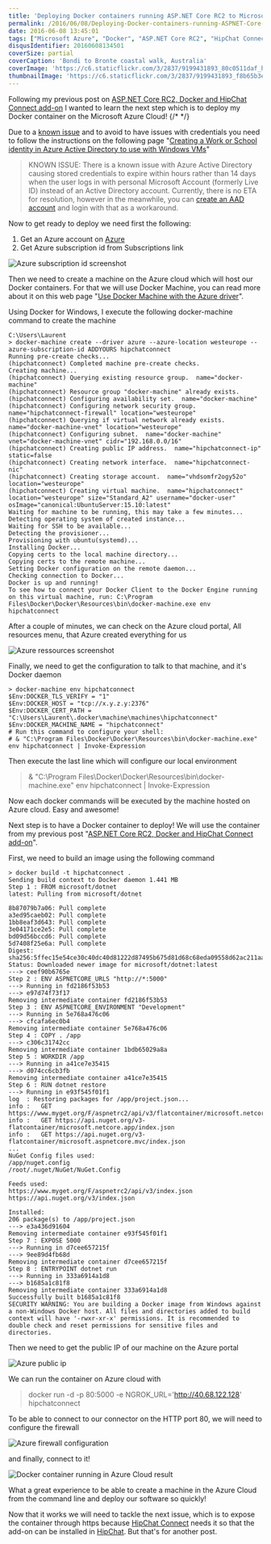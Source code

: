 ```yaml
---
title: 'Deploying Docker containers running ASP.NET Core RC2 to Microsoft Azure Cloud'
permalink: /2016/06/08/Deploying-Docker-containers-running-ASPNET-Core-RC2-to-Microsoft-Azure-Cloud/
date: 2016-06-08 13:45:01
tags: ["Microsoft Azure", "Docker", "ASP.NET Core RC2", "HipChat Connect"]
disqusIdentifier: 20160608134501
coverSize: partial
coverCaption: 'Bondi to Bronte coastal walk, Australia'
coverImage: 'https://c6.staticflickr.com/3/2837/9199431893_80c0511daf_h.jpg'
thumbnailImage: 'https://c6.staticflickr.com/3/2837/9199431893_f8b65b3e48_q.jpg'
---
```

Following my previous post on [ASP.NET Core RC2, Docker and HipChat Connect add-on](https://laurentkempe.com/2016/05/16/ASP-NET-Core-RC2-Docker-and-HipChat-Connect-add-on/) I wanted to learn the next step which is to deploy my Docker container on the Microsoft Azure Cloud!
{/* <!-- more --> */}

Due to a [known issue](https://docs.docker.com/machine/drivers/azure/) and to avoid to have issues with credentials you need to follow the instructions on the following page "[Creating a Work or School identity in Azure Active Directory to use with Windows VMs](https://azure.microsoft.com/en-us/documentation/articles/virtual-machines-windows-create-aad-work-id/)"

>KNOWN ISSUE: There is a known issue with Azure Active Directory causing stored credentials to expire within hours rather than 14 days when the user logs in with personal Microsoft Account (formerly Live ID) instead of an Active Directory account. Currently, there is no ETA for resolution, however in the meanwhile, you can [create an AAD account](https://azure.microsoft.com/documentation/articles/virtual-machines-windows-create-aad-work-id/) and login with that as a workaround.

Now to get ready to deploy we need first the following:

1. Get an Azure account on [Azure](https://azure.microsoft.com)
2. Get Azure subscription id from Subscriptions link

![Azure subscription id screenshot](https://c5.staticflickr.com/8/7435/27355205412_b5b2f751fa_o.jpg)

Then we need to create a machine on the Azure cloud which will host our Docker containers. For that we will use Docker Machine, you can read more about it on this web page "[Use Docker Machine with the Azure driver](https://azure.microsoft.com/en-us/documentation/articles/virtual-machines-linux-docker-machine/)". 

Using Docker for Windows, I execute the following docker-machine command to create the machine

```shell {data-file=docker-machine_create.log data-gist=b46c5bfa339e1fd42b35d87191432c41}
C:\Users\Laurent
> docker-machine create --driver azure --azure-location westeurope --azure-subscription-id ADDYOURS hipchatconnect
Running pre-create checks...
(hipchatconnect) Completed machine pre-create checks.
Creating machine...
(hipchatconnect) Querying existing resource group.  name="docker-machine"
(hipchatconnect) Resource group "docker-machine" already exists.
(hipchatconnect) Configuring availability set.  name="docker-machine"
(hipchatconnect) Configuring network security group.  name="hipchatconnect-firewall" location="westeurope"
(hipchatconnect) Querying if virtual network already exists.  name="docker-machine-vnet" location="westeurope"
(hipchatconnect) Configuring subnet.  name="docker-machine" vnet="docker-machine-vnet" cidr="192.168.0.0/16"
(hipchatconnect) Creating public IP address.  name="hipchatconnect-ip" static=false
(hipchatconnect) Creating network interface.  name="hipchatconnect-nic"
(hipchatconnect) Creating storage account.  name="vhdsomfr2ogy52o" location="westeurope"
(hipchatconnect) Creating virtual machine.  name="hipchatconnect" location="westeurope" size="Standard_A2" username="docker-user" osImage="canonical:UbuntuServer:15.10:latest"
Waiting for machine to be running, this may take a few minutes...
Detecting operating system of created instance...
Waiting for SSH to be available...
Detecting the provisioner...
Provisioning with ubuntu(systemd)...
Installing Docker...
Copying certs to the local machine directory...
Copying certs to the remote machine...
Setting Docker configuration on the remote daemon...
Checking connection to Docker...
Docker is up and running!
To see how to connect your Docker Client to the Docker Engine running on this virtual machine, run: C:\Program Files\Docker\Docker\Resources\bin\docker-machine.exe env hipchatconnect
```

After a couple of minutes, we can check on the Azure cloud portal, All resources menu, that Azure created everything for us

![Azure ressources screenshot](https://c1.staticflickr.com/8/7006/27177992480_1b3056ce8f_o.jpg)

Finally, we need to get the configuration to talk to that machine, and it's Docker daemon

```shell {data-file=docker-machine_env.log data-gist=b46c5bfa339e1fd42b35d87191432c41}
> docker-machine env hipchatconnect
$Env:DOCKER_TLS_VERIFY = "1"
$Env:DOCKER_HOST = "tcp://x.y.z.y:2376"
$Env:DOCKER_CERT_PATH = "C:\Users\Laurent\.docker\machine\machines\hipchatconnect"
$Env:DOCKER_MACHINE_NAME = "hipchatconnect"
# Run this command to configure your shell:
# & "C:\Program Files\Docker\Docker\Resources\bin\docker-machine.exe" env hipchatconnect | Invoke-Expression
```

Then execute the last line which will configure our local environment  

> & "C:\Program Files\Docker\Docker\Resources\bin\docker-machine.exe" env hipchatconnect | Invoke-Expression

Now each docker commands will be executed by the machine hosted on Azure cloud.
Easy and awesome!

Next step is to have a Docker container to deploy! We will use the container from my previous post "[ASP.NET Core RC2, Docker and HipChat Connect add-on](http://laurentkempe.com/2016/05/16/ASP-NET-Core-RC2-Docker-and-HipChat-Connect-add-on/)".

First, we need to build an image using the following command

```shell {data-file=gist  docker_build.log data-gist=b46c5bfa339e1fd42b35d87191432c41}
> docker build -t hipchatconnect .
Sending build context to Docker daemon 1.441 MB
Step 1 : FROM microsoft/dotnet
latest: Pulling from microsoft/dotnet

8b87079b7a06: Pull complete
a3ed95caeb02: Pull complete
1bb8eaf3d643: Pull complete
3e04171ce2e5: Pull complete
bd09d56bccd6: Pull complete
5d7408f25e6a: Pull complete
Digest: sha256:5ffec15e54ce30c40dc40d81222d87495b675d81d68c68eda09558d62ac211aa
Status: Downloaded newer image for microsoft/dotnet:latest
---> ceef90b6765e
Step 2 : ENV ASPNETCORE_URLS "http://*:5000"
---> Running in fd2186f53b53
---> e97d74f73f17
Removing intermediate container fd2186f53b53
Step 3 : ENV ASPNETCORE_ENVIRONMENT "Development"
---> Running in 5e768a476c06
---> cfcafa6ec0b4
Removing intermediate container 5e768a476c06
Step 4 : COPY . /app
---> c306c31742cc
Removing intermediate container 1bdb65029a8a
Step 5 : WORKDIR /app
---> Running in a41ce7e35415
---> d074cc6cb3fb
Removing intermediate container a41ce7e35415
Step 6 : RUN dotnet restore
---> Running in e93f545f01f1
log  : Restoring packages for /app/project.json...
info :   GET https://www.myget.org/F/aspnetrc2/api/v3/flatcontainer/microsoft.netcore.app/index.json
info :   GET https://api.nuget.org/v3-flatcontainer/microsoft.netcore.app/index.json
info :   GET https://api.nuget.org/v3-flatcontainer/microsoft.aspnetcore.mvc/index.json
...
NuGet Config files used:
/app/nuget.config
/root/.nuget/NuGet/NuGet.Config

Feeds used:
https://www.myget.org/F/aspnetrc2/api/v3/index.json
https://api.nuget.org/v3/index.json

Installed:
206 package(s) to /app/project.json
---> e3a436d91604
Removing intermediate container e93f545f01f1
Step 7 : EXPOSE 5000
---> Running in d7cee657215f
---> 9ee89d4fb68d
Removing intermediate container d7cee657215f
Step 8 : ENTRYPOINT dotnet run
---> Running in 333a6914a1d8
---> b1685a1c81f8
Removing intermediate container 333a6914a1d8
Successfully built b1685a1c81f8
SECURITY WARNING: You are building a Docker image from Windows against a non-Windows Docker host. All files and directories added to build context will have '-rwxr-xr-x' permissions. It is recommended to double check and reset permissions for sensitive files and directories.
```

Then we need to get the public IP of our machine on the Azure portal 

![Azure public ip](https://c6.staticflickr.com/8/7370/26847519653_66bc0cc208_o.jpg)

We can run the container on Azure cloud with

> docker run -d -p 80:5000 -e NGROK_URL='http://40.68.122.128' hipchatconnect

To be able to connect to our connector on the HTTP port 80, we will need to configure the firewall

![Azure firewall configuration](https://c3.staticflickr.com/8/7375/27420164226_eaa9aa3d94_o.jpg)

and finally, connect to it!

![Docker container running in Azure Cloud result](https://c6.staticflickr.com/8/7515/27383357301_ef760d740b_o.jpg)

What a great experience to be able to create a machine in the Azure Cloud from the command line and deploy our software so quickly!

Now that it works we will need to tackle the next issue, which is to expose the container through https because [HipChat Connect](https://developer.atlassian.com/hipchat/about-hipchat-connect) needs it so that the add-on can be installed in [HipChat](https://www.hipchat.com/). But that's for another post.
